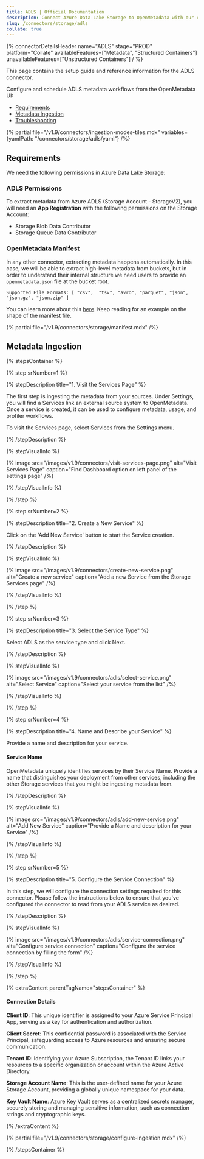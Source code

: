 ```yaml
---
title: ADLS | Official Documentation
description: Connect Azure Data Lake Storage to OpenMetadata with our comprehensive ADLS connector guide. Setup instructions, configuration, and metadata extraction.
slug: /connectors/storage/adls
collate: true
---
```




{% connectorDetailsHeader
name="ADLS"
stage="PROD"
platform="Collate"
availableFeatures=["Metadata", "Structured Containers"]
unavailableFeatures=["Unstructured Containers"]
/ %}

This page contains the setup guide and reference information for the ADLS connector.

Configure and schedule ADLS metadata workflows from the OpenMetadata UI:

- [Requirements](#requirements)
- [Metadata Ingestion](#metadata-ingestion)
- [Troubleshooting](/connectors/storage/adls/troubleshooting)

{% partial file="/v1.9/connectors/ingestion-modes-tiles.mdx" variables={yamlPath: "/connectors/storage/adls/yaml"} /%}

## Requirements

We need the following permissions in Azure Data Lake Storage:

### ADLS Permissions

To extract metadata from Azure ADLS (Storage Account - StorageV2), you will need an **App Registration** with the following permissions on the Storage Account:
- Storage Blob Data Contributor
- Storage Queue Data Contributor


### OpenMetadata Manifest

In any other connector, extracting metadata happens automatically. In this case, we will be able to extract high-level
metadata from buckets, but in order to understand their internal structure we need users to provide an `openmetadata.json`
file at the bucket root.

`Supported File Formats: [ "csv",  "tsv", "avro", "parquet", "json", "json.gz", "json.zip" ]`

You can learn more about this [here](/connectors/storage). Keep reading for an example on the shape of the manifest file.

{% partial file="/v1.9/connectors/storage/manifest.mdx" /%}

## Metadata Ingestion

{% stepsContainer %}

{% step srNumber=1 %}

{% stepDescription title="1. Visit the Services Page" %}

The first step is ingesting the metadata from your sources. Under
Settings, you will find a Services link an external source system to
OpenMetadata. Once a service is created, it can be used to configure
metadata, usage, and profiler workflows.

To visit the Services page, select Services from the Settings menu.

{% /stepDescription %}

{% stepVisualInfo %}

{% image
src="/images/v1.9/connectors/visit-services-page.png"
alt="Visit Services Page"
caption="Find Dashboard option on left panel of the settings page" /%}

{% /stepVisualInfo %}

{% /step %}

{% step srNumber=2 %}

{% stepDescription title="2. Create a New Service" %}

Click on the 'Add New Service' button to start the Service creation.

{% /stepDescription %}

{% stepVisualInfo %}

{% image
src="/images/v1.9/connectors/create-new-service.png"
alt="Create a new service"
caption="Add a new Service from the Storage Services page" /%}

{% /stepVisualInfo %}

{% /step %}

{% step srNumber=3 %}

{% stepDescription title="3. Select the Service Type" %}

Select ADLS as the service type and click Next.

{% /stepDescription %}

{% stepVisualInfo %}

{% image
  src="/images/v1.9/connectors/adls/select-service.png"
  alt="Select Service"
  caption="Select your service from the list" /%}

{% /stepVisualInfo %}

{% /step %}

{% step srNumber=4 %}

{% stepDescription title="4. Name and Describe your Service" %}

Provide a name and description for your service.

#### Service Name

OpenMetadata uniquely identifies services by their Service Name. Provide
a name that distinguishes your deployment from other services, including
the other Storage services that you might be ingesting metadata
from.

{% /stepDescription %}

{% stepVisualInfo %}

{% image
  src="/images/v1.9/connectors/adls/add-new-service.png"
  alt="Add New Service"
  caption="Provide a Name and description for your Service" /%}

{% /stepVisualInfo %}

{% /step %}

{% step srNumber=5 %}

{% stepDescription title="5. Configure the Service Connection" %}

In this step, we will configure the connection settings required for
this connector. Please follow the instructions below to ensure that
you've configured the connector to read from your ADLS service as
desired.

{% /stepDescription %}

{% stepVisualInfo %}

{% image
  src="/images/v1.9/connectors/adls/service-connection.png"
  alt="Configure service connection"
  caption="Configure the service connection by filling the form" /%}

{% /stepVisualInfo %}

{% /step %}

{% extraContent parentTagName="stepsContainer" %}

#### Connection Details

**Client ID**: This unique identifier is assigned to your Azure Service Principal App, serving as a key for authentication and authorization.

**Client Secret**: This confidential password is associated with the Service Principal, safeguarding access to Azure resources and ensuring secure communication.

**Tenant ID**: Identifying your Azure Subscription, the Tenant ID links your resources to a specific organization or account within the Azure Active Directory.

**Storage Account Name**: This is the user-defined name for your Azure Storage Account, providing a globally unique namespace for your data.

**Key Vault Name**: Azure Key Vault serves as a centralized secrets manager, securely storing and managing sensitive information, such as connection strings and cryptographic keys.

{% /extraContent %}

<TestConnection />

{% partial file="/v1.9/connectors/storage/configure-ingestion.mdx" /%}

<IngestionScheduleAndDeploy />

{% /stepsContainer %}
